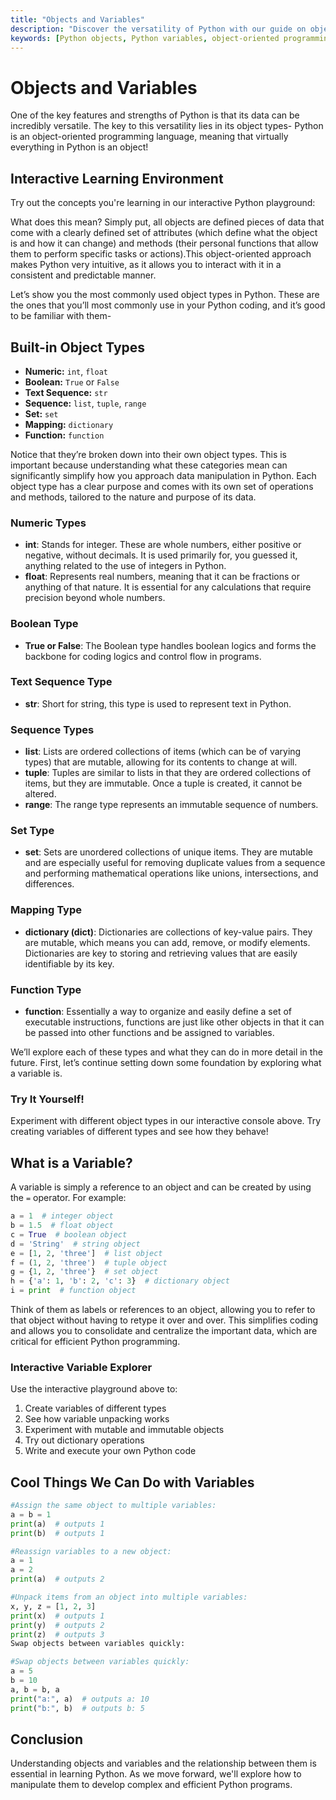```yaml
---
title: "Objects and Variables"
description: "Discover the versatility of Python with our guide on objects and variables. Learn how everything in Python is an object and how to effectively use variables in your coding projects."
keywords: [Python objects, Python variables, object-oriented programming, Python programming basics, Python data types, Python tutorial, Python variable assignment, Python variable unpacking, Python variable swapping]
---
```



# Objects and Variables

One of the key features and strengths of Python is that its data can be incredibly versatile. The key to this versatility lies in its object types- Python is an object-oriented programming language, meaning that virtually everything in Python is an object!

## Interactive Learning Environment
Try out the concepts you're learning in our interactive Python playground:

<StreamlitEmbed 
  url="https://objects-and-variables.streamlit.app/"
  height={800}
  showToolbar={true}
/>

What does this mean? Simply put, all objects are defined pieces of data that come with a clearly defined set of attributes (which define what the object is and how it can change) and methods (their personal functions that allow them to perform specific tasks or actions).This object-oriented approach makes Python very intuitive, as it allows you to interact with it in a consistent and predictable manner.

Let’s show you the most commonly used object types in Python. These are the ones that you’ll most commonly use in your Python coding, and it’s good to be familiar with them-

## Built-in Object Types

- **Numeric:** `int`, `float`
- **Boolean:** `True` or `False`
- **Text Sequence:** `str`
- **Sequence:** `list`, `tuple`, `range`
- **Set:** `set`
- **Mapping:** `dictionary`
- **Function:** `function`

Notice that they’re broken down into their own object types. This is important because understanding what these categories mean can significantly simplify how you approach data manipulation in Python. Each object type has a clear purpose and comes with its own set of operations and methods, tailored to the nature and purpose of its data.

### Numeric Types

- **int**: Stands for integer. These are whole numbers, either positive or negative, without decimals. It is used primarily for, you guessed it, anything related to the use of integers in Python.
- **float**: Represents real numbers, meaning that it can be fractions or anything of that nature. It is essential for any calculations that require precision beyond whole numbers.

### Boolean Type

- **True or False**: The Boolean type handles boolean logics and forms the backbone for coding logics and control flow in programs.

### Text Sequence Type

- **str**: Short for string, this type is used to represent text in Python.

### Sequence Types

- **list**: Lists are ordered collections of items (which can be of varying types) that are mutable, allowing for its contents to change at will.
- **tuple**: Tuples are similar to lists in that they are ordered collections of items, but they are immutable. Once a tuple is created, it cannot be altered.
- **range**: The range type represents an immutable sequence of numbers.

### Set Type

- **set**: Sets are unordered collections of unique items. They are mutable and are especially useful for removing duplicate values from a sequence and performing mathematical operations like unions, intersections, and differences.

### Mapping Type

- **dictionary (dict)**: Dictionaries are collections of key-value pairs. They are mutable, which means you can add, remove, or modify elements. Dictionaries are key to storing and retrieving values that are easily identifiable by its key.

### Function Type

- **function**: Essentially a way to organize and easily define a set of executable instructions, functions are just like other objects in that it can be passed into other functions and be assigned to variables.

We’ll explore each of these types and what they can do in more detail in the future. First, let’s continue setting down some foundation by exploring what a variable is.

### Try It Yourself!
Experiment with different object types in our interactive console above. Try creating variables of different types and see how they behave!

## What is a Variable?

A variable is simply a reference to an object and can be created by using the `=` operator. For example:

```python
a = 1  # integer object
b = 1.5  # float object
c = True  # boolean object
d = 'String'  # string object
e = [1, 2, 'three']  # list object
f = (1, 2, 'three')  # tuple object
g = {1, 2, 'three'}  # set object
h = {'a': 1, 'b': 2, 'c': 3}  # dictionary object
i = print  # function object
```

Think of them as labels or references to an object, allowing you to refer to that object without having to retype it over and over. This simplifies coding and allows you to consolidate and centralize the important data, which are critical for efficient Python programming.

### Interactive Variable Explorer
Use the interactive playground above to:
1. Create variables of different types
2. See how variable unpacking works
3. Experiment with mutable and immutable objects
4. Try out dictionary operations
5. Write and execute your own Python code

## Cool Things We Can Do with Variables

```python
#Assign the same object to multiple variables:
a = b = 1
print(a)  # outputs 1
print(b)  # outputs 1
```

```python
#Reassign variables to a new object:
a = 1
a = 2
print(a)  # outputs 2
```

```python
#Unpack items from an object into multiple variables:
x, y, z = [1, 2, 3]
print(x)  # outputs 1
print(y)  # outputs 2
print(z)  # outputs 3
Swap objects between variables quickly:
```

```python
#Swap objects between variables quickly:
a = 5
b = 10
a, b = b, a
print("a:", a)  # outputs a: 10
print("b:", b)  # outputs b: 5
```

## Conclusion

Understanding objects and variables and the relationship between them is essential in learning Python. As we move forward, we'll explore how to manipulate them to develop complex and efficient Python programs.